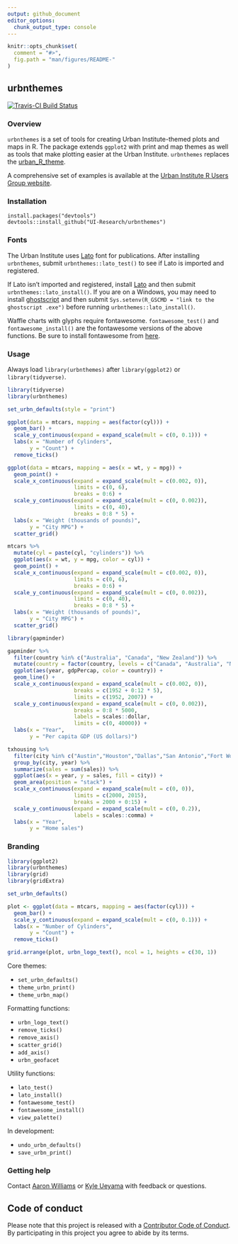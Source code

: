 ```yaml
---
output: github_document
editor_options: 
  chunk_output_type: console
---
```


<!-- README.md is generated from README.Rmd. Please edit that file -->

```r
knitr::opts_chunk$set(
  comment = "#>",
  fig.path = "man/figures/README-"
)
```

## urbnthemes

[![Travis-CI Build Status](https://travis-ci.org/UI-Research/urbnthemes.svg?branch=master)](https://travis-ci.org/UI-Research/urbnthemes)

### Overview

`urbnthemes` is a set of tools for creating Urban Institute-themed plots and maps in R. The package extends `ggplot2` with print and map themes as well as tools that make plotting easier at the Urban Institute. `urbnthemes` replaces the [urban_R_theme](https://github.com/UrbanInstitute/urban_R_theme).

A comprehensive set of examples is available at the [Urban Institute R Users Group website](https://ui-research.github.io/r-at-urban/graphics-guide.html). 

### Installation

```
install.packages("devtools")
devtools::install_github("UI-Research/urbnthemes")
```

### Fonts

The Urban Institute uses [Lato](https://fonts.google.com/specimen/Lato) font for publications. After installing `urbnthemes`, submit `urbnthemes::lato_test()` to see if Lato is imported and registered. 

If Lato isn't imported and registered, install [Lato](https://fonts.google.com/specimen/Lato) and then submit `urbnthemes::lato_install()`. If you are on a Windows, you may need to install [ghostscript](https://www.ghostscript.com/download.html) and then submit `Sys.setenv(R_GSCMD = "link to the ghostscript .exe")` before running `urbnthemes::lato_install()`.

Waffle charts with glyphs require fontawesome. `fontawesome_test()` and `fontawesome_install()` are the fontawesome versions of the above functions. Be sure to install fontawesome from [here](https://github.com/hrbrmstr/waffle/tree/master/inst/fonts).

### Usage

Always load `library(urbnthemes)` after `library(ggplot2)` or `library(tidyverse)`.

```r
library(tidyverse)
library(urbnthemes)

set_urbn_defaults(style = "print")

ggplot(data = mtcars, mapping = aes(factor(cyl))) +
  geom_bar() + 
  scale_y_continuous(expand = expand_scale(mult = c(0, 0.1))) +
  labs(x = "Number of Cylinders",
       y = "Count") +
  remove_ticks()
```

```r
ggplot(data = mtcars, mapping = aes(x = wt, y = mpg)) +
  geom_point() +
  scale_x_continuous(expand = expand_scale(mult = c(0.002, 0)), 
                     limits = c(0, 6),
                     breaks = 0:6) +
  scale_y_continuous(expand = expand_scale(mult = c(0, 0.002)), 
                     limits = c(0, 40),
                     breaks = 0:8 * 5) +
  labs(x = "Weight (thousands of pounds)",
       y = "City MPG") +
  scatter_grid()
```

```r
mtcars %>%
  mutate(cyl = paste(cyl, "cylinders")) %>%
  ggplot(aes(x = wt, y = mpg, color = cyl)) +
  geom_point() +
  scale_x_continuous(expand = expand_scale(mult = c(0.002, 0)), 
                     limits = c(0, 6),
                     breaks = 0:6) +
  scale_y_continuous(expand = expand_scale(mult = c(0, 0.002)), 
                     limits = c(0, 40),
                     breaks = 0:8 * 5) +
  labs(x = "Weight (thousands of pounds)",
       y = "City MPG") +
  scatter_grid()
```

```r
library(gapminder)

gapminder %>%
  filter(country %in% c("Australia", "Canada", "New Zealand")) %>%
  mutate(country = factor(country, levels = c("Canada", "Australia", "New Zealand"))) %>%
  ggplot(aes(year, gdpPercap, color = country)) +
  geom_line() +
  scale_x_continuous(expand = expand_scale(mult = c(0.002, 0)), 
                     breaks = c(1952 + 0:12 * 5), 
                     limits = c(1952, 2007)) +
  scale_y_continuous(expand = expand_scale(mult = c(0, 0.002)), 
                     breaks = 0:8 * 5000,
                     labels = scales::dollar, 
                     limits = c(0, 40000)) +
  labs(x = "Year",
       y = "Per capita GDP (US dollars)")
```

```r

txhousing %>%
  filter(city %in% c("Austin","Houston","Dallas","San Antonio","Fort Worth")) %>%
  group_by(city, year) %>%
  summarize(sales = sum(sales)) %>%
  ggplot(aes(x = year, y = sales, fill = city)) +
  geom_area(position = "stack") +
  scale_x_continuous(expand = expand_scale(mult = c(0, 0)),
                     limits = c(2000, 2015),
                     breaks = 2000 + 0:15) +  
  scale_y_continuous(expand = expand_scale(mult = c(0, 0.2)), 
                     labels = scales::comma) +
  labs(x = "Year",
       y = "Home sales")
```







### Branding

```r
library(ggplot2)
library(urbnthemes)
library(grid)
library(gridExtra)

set_urbn_defaults()

plot <- ggplot(data = mtcars, mapping = aes(factor(cyl))) +
  geom_bar() + 
  scale_y_continuous(expand = expand_scale(mult = c(0, 0.1))) +
  labs(x = "Number of Cylinders",
       y = "Count") +
  remove_ticks()

grid.arrange(plot, urbn_logo_text(), ncol = 1, heights = c(30, 1))

```

Core themes:

* `set_urbn_defaults()`
* `theme_urbn_print()`
* `theme_urbn_map()`

Formatting functions:

* `urbn_logo_text()`
* `remove_ticks()`
* `remove_axis()`
* `scatter_grid()`
* `add_axis()`
* `urbn_geofacet`

Utility functions:

* `lato_test()`
* `lato_install()`
* `fontawesome_test()`
* `fontawesome_install()`
* `view_palette()`

In development:

* `undo_urbn_defaults()`
* `save_urbn_print()`

### Getting help

Contact [Aaron Williams](awilliams@urban.org) or [Kyle Ueyama](kueyama@urban.org) with feedback or questions. 

## Code of conduct

Please note that this project is released with a [Contributor Code of Conduct](CODE_OF_CONDUCT.md). By participating in this project you agree to abide by its terms.
